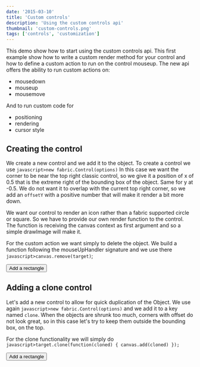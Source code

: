 ```yaml
---
date: '2015-03-10'
title: 'Custom controls'
description: 'Using the custom controls api'
thumbnail: 'custom-controls.png'
tags: ['controls', 'customization']
---
```



This demo show how to start using the custom controls api.
This first example show how to write a custom render method for your control and how to define a custom action to run on the control mouseup.
The new api offers the ability to run custom actions on:

- mousedown
- mouseup
- mousemove

And to run custom code for

- positioning
- rendering
- cursor style

## Creating the control

We create a new control and we add it to the object.
To create a control we use `javascript>new fabric.Control(options)`
In this case we want the corner to be near the top right classic control, so we give it a position of x of 0.5 that is the extreme right of the bounding box of the object.
Same for y at -0.5. We do not want it to overlap with the current top right corner, so we add an `offsetY` with a positive number that will make it render a bit more down.

We want our control to render an icon rather than a fabric supported circle or square.
So we have to provide our own render function to the control.
The function is receiving the canvas context as first argument and so a simple drawImage will make it.

For the custom action we want simply to delete the object.
We build a function following the mouseUpHandler signature and we use there `javascript>canvas.remove(target)`;

<div className="controls">
  <p>
    <button id="add">Add a rectangle</button>
  </p>
</div>
<CodeEditor code={code} canvasId="test1" >
    <canvas  width="600" height="500" id="test1"></canvas>
</CodeEditor>

## Adding a clone control

Let's add a new control to allow for quick duplication of the Object.
We use again `javascript>new fabric.Control(options)` and we add it to a key named `clone`.
When the objects are shrunk too much, corners with offset do not look great, so in this case
let's try to keep them outside the bounding box, on the top.

For the clone functionality we will simply do `javascript>target.clone(function(cloned) { canvas.add(cloned) });`

<div className="controls">
    <p>
      <button id="add2">Add a rectangle</button>
    </p>
  </div>
<CodeEditor code={code2} canvasId="test2" client:idle>
    <canvas  width="600" height="500" id="test2"></canvas>
</CodeEditor>
